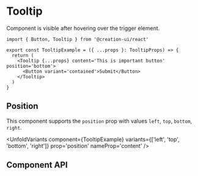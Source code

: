 

# Tooltip

<Callout>Component is visible after hovering over the trigger element.</Callout>

```tsx copy
import { Button, Tooltip } from '@creation-ui/react'

export const TooltipExample = ({ ...props }: TooltipProps) => {
  return (
    <Tooltip {...props} content='This is important button' position='bottom'>
      <Button variant='contained'>Submit</Button>
    </Tooltip>
  )
}
```

<Container>
  <TooltipExample />
</Container>

## Position

This component supports the `position` prop with values `left`, `top`, `bottom`, `right`.

<UnfoldVariants
  component={TooltipExample}
  variants={['left', 'top', 'bottom', 'right']}
  prop='position'
  nameProp='content'
/>

## Component API

<PropsTable
  properties={properties}
  name='Tooltip'
  description='Tooltip component props.'
/>
